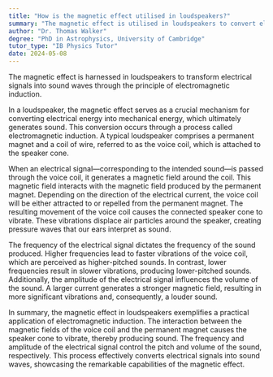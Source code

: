 ```yaml
---
title: "How is the magnetic effect utilised in loudspeakers?"
summary: "The magnetic effect is utilised in loudspeakers to convert electrical signals into sound waves through electromagnetic induction."
author: "Dr. Thomas Walker"
degree: "PhD in Astrophysics, University of Cambridge"
tutor_type: "IB Physics Tutor"
date: 2024-05-08
---
```


The magnetic effect is harnessed in loudspeakers to transform electrical signals into sound waves through the principle of electromagnetic induction.

In a loudspeaker, the magnetic effect serves as a crucial mechanism for converting electrical energy into mechanical energy, which ultimately generates sound. This conversion occurs through a process called electromagnetic induction. A typical loudspeaker comprises a permanent magnet and a coil of wire, referred to as the voice coil, which is attached to the speaker cone.

When an electrical signal—corresponding to the intended sound—is passed through the voice coil, it generates a magnetic field around the coil. This magnetic field interacts with the magnetic field produced by the permanent magnet. Depending on the direction of the electrical current, the voice coil will be either attracted to or repelled from the permanent magnet. The resulting movement of the voice coil causes the connected speaker cone to vibrate. These vibrations displace air particles around the speaker, creating pressure waves that our ears interpret as sound.

The frequency of the electrical signal dictates the frequency of the sound produced. Higher frequencies lead to faster vibrations of the voice coil, which are perceived as higher-pitched sounds. In contrast, lower frequencies result in slower vibrations, producing lower-pitched sounds. Additionally, the amplitude of the electrical signal influences the volume of the sound. A larger current generates a stronger magnetic field, resulting in more significant vibrations and, consequently, a louder sound.

In summary, the magnetic effect in loudspeakers exemplifies a practical application of electromagnetic induction. The interaction between the magnetic fields of the voice coil and the permanent magnet causes the speaker cone to vibrate, thereby producing sound. The frequency and amplitude of the electrical signal control the pitch and volume of the sound, respectively. This process effectively converts electrical signals into sound waves, showcasing the remarkable capabilities of the magnetic effect.
    